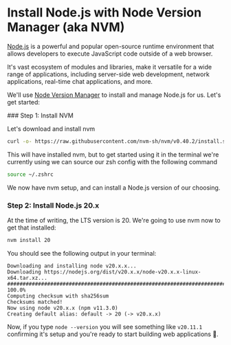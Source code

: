 
# Install Node.js with Node Version Manager (aka NVM)

[Node.js](https://nodejs.org/) is a powerful and popular open-source runtime
environment that allows developers to execute JavaScript code outside of a web
browser.

It's vast ecosystem of modules and libraries, make it versatile for a wide
range of applications, including server-side web development, network
applications, real-time chat applications, and more.

We'll use [Node Version Manager](https://github.com/nvm-sh/nvm) to install and
manage Node.js for us. Let's get started:

<Steps>
  ### Step 1: Install NVM

Let's download and install nvm

```sh copy
curl -o- https://raw.githubusercontent.com/nvm-sh/nvm/v0.40.2/install.sh | bash
```

This will have installed nvm, but to get started using it in the terminal
we're currently using we can source our zsh config with the following command

```sh copy
source ~/.zshrc
```

We now have nvm setup, and can install a Node.js version of our choosing.

### Step 2: Install Node.js 20.x

At the time of writing, the LTS version is 20. We're going to use nvm now to
get that installed:

```sh copy
nvm install 20
```

You should see the following output in your terminal:

```
Downloading and installing node v20.x.x...
Downloading https://nodejs.org/dist/v20.x.x/node-v20.x.x-linux-x64.tar.xz...
################################################################################################################# 100.0%
Computing checksum with sha256sum
Checksums matched!
Now using node v20.x.x (npm v11.3.0)
Creating default alias: default -> 20 (-> v20.x.x)
```

Now, if you type `node --version` you will see something like `v20.11.1` confirming it's setup
and you're ready to start building web applications 🎉.

</Steps>

<Cards num="1">
  <Card
    title="Complete your setup by installing & configuring VSCode"
    arrow="true"
    href="../vscode/"
  />
</Cards>
